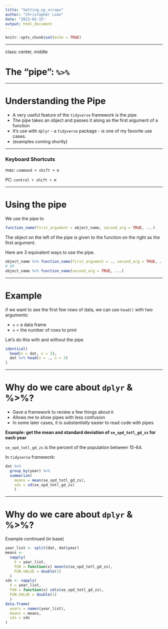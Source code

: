 ```yaml
---
title: "Setting_up_scraps"
author: "Christopher Loan"
date: "2023-02-15"
output: html_document
---
```


```r
knitr::opts_chunk$set(echo = TRUE)
```



---

class: center, middle

# The "pipe": `%>%`

---

# Understanding the Pipe

* A very useful feature of the `tidyverse` framework is the pipe
* The pipe takes an object and passes it along as the first argument of a function
* It's use with `dplyr` - a `tidyverse` package - is one of my favorite use cases.
* (examples coming shortly)

___

### Keyboard Shortcuts

mac: `command + shift + m`

PC: `control + shift + m`

---


# Using the pipe

We use the pipe to 

```r
function_name(first_argument = object_name, second_arg = TRUE, ...)
```



The object on the left of the pipe is given to the function on the right as the first argument.

Here are 3 equivalent ways to use the pipe.

```r
object_name %>% function_name(first_argument = ., second_arg = TRUE, ...)
# OR
object_name %>% function_name(second_arg = TRUE, ...)
```


---

# Example

if we want to see the first few rows of data, we can use `head()` with two arguments: 

* `x` = a data frame
* `n` = the number of rows to print

Let's do this with and without the pipe

```r
identical(
  head(x = dat, n = 3), 
  dat %>% head(x = ., n = 3)
)
```


---

# Why do we care about `dplyr` &  %>%?

* Gave a framework to review a few things about `R`
* Allows me to show pipes with less confusion
* In some later cases, it is *substantially* easier to read code with pipes

**Example: get the mean and standard deviation of `se_xpd_totl_gd_zs` for each year**

`se_xpd_totl_gd_zs` is the percent of the population between 15-64.

In `tidyverse` framework:

```r
dat %>% 
  group_by(year) %>% 
  summarize(
    means = mean(se_xpd_totl_gd_zs),
    sds = sd(se_xpd_totl_gd_zs)
    ) 
```

---

# Why do we care about `dplyr` &  %>%?

Example continued (in base)

```r
year_list <- split(dat, dat$year)
means <- 
  vapply(
    X = year_list, 
    FUN = function(x) mean(x$se_xpd_totl_gd_zs), 
    FUN.VALUE = double(1)
  ) 
sds <- vapply(
  X = year_list, 
  FUN = function(x) sd(x$se_xpd_totl_gd_zs),
  FUN.VALUE = double(1)
  ) 
data.frame(
  years = names(year_list),
  means = means,
  sds = sds
)
```

